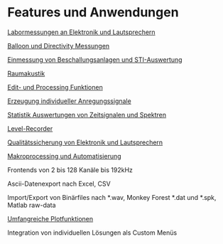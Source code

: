 # Features und Anwendungen

[Labormessungen an Elektronik und Lautsprechern](/de/features/labormessungen-an-elektronik-und-lautsprechern)

[Balloon und Directivity Messungen](/de/features/balloon-und-directivity)

[Einmessung von Beschallungsanlagen und STI-Auswertung](/de/features/einmessung-von-beschallungsanlagen-und-sti-auswertung)

[Raumakustik](/de/features/raumakustik)

[Edit- und Processing Funktionen](/de/features/edit-und-processing-funktionen)

[Erzeugung individueller Anregungssignale](/de/features/erzeugung-individueller-anregungssignale)

[Statistik Auswertungen von Zeitsignalen und Spektren](/de/features/statistik-auswertungen-von-zeitsignalen-und-spektren)

[Level-Recorder](/de/features/level-recorder)

[Qualitätssicherung von Elektronik und Lautsprechern](/de/features/qualitaetssicherung-von-elektronik-und-lautsprechern)

[Makroprocessing und Automatisierung](/de/features/makroprocessing-und-automatisierung)

Frontends von 2 bis 128 Kanäle bis 192kHz

Ascii-Datenexport nach Excel, CSV

Import/Export von Binärfiles nach *.wav, Monkey Forest *.dat und *.spk, Matlab raw-data

[Umfangreiche Plotfunktionen](de/features/plot-funktionen)

Integration von individuellen Lösungen als Custom Menüs
